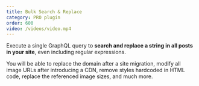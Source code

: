 ```yaml
---
title: Bulk Search & Replace
category: PRO plugin
order: 600
video: /videos/video.mp4
---
```


Execute a single GraphQL query to **search and replace a string in all posts in your site**, even including regular expressions.

You will be able to replace the domain after a site migration, modify all image URLs after introducing a CDN, remove styles hardcoded in HTML code, replace the referenced image sizes, and much more.
